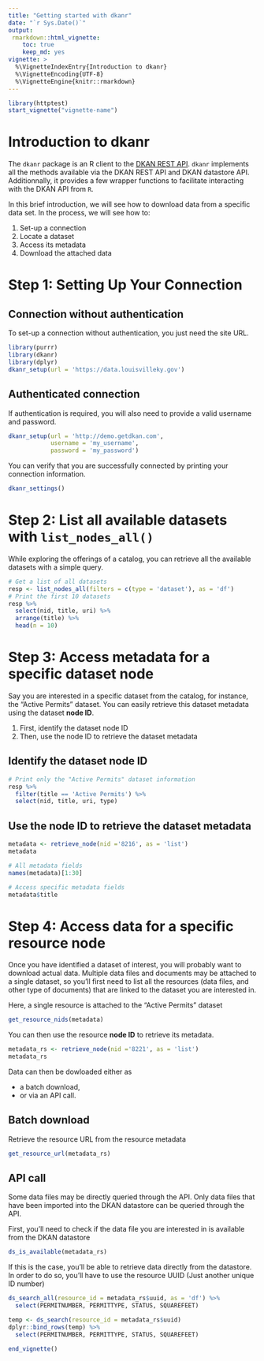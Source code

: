 ---
title: "Getting started with dkanr"
date: "`r Sys.Date()`"
output: 
 rmarkdown::html_vignette:
    toc: true
    keep_md: yes
vignette: >
  %\VignetteIndexEntry{Introduction to dkanr}
  %\VignetteEncoding{UTF-8}
  %\VignetteEngine{knitr::rmarkdown}
---

```{r, include=FALSE}
library(httptest)
start_vignette("vignette-name")
```

# Introduction to dkanr

The `dkanr` package is an R client to the [DKAN REST API](https://dkan.readthedocs.io/en/latest/apis/rest-api.html). `dkanr` implements all the methods available via the DKAN REST API and DKAN datastore API. Additionnally, it provides a few wrapper functions to facilitate interacting with the DKAN API from `R`.

In this brief introduction, we will see how to download data from a specific data set. In the process, we will see how to:

1. Set-up a connection
2. Locate a dataset
3. Access its metadata
4. Download the attached data


# Step 1: Setting Up Your Connection

## Connection without authentication

To set-up a connection without authentication, you just need the site URL. 

```{r message=FALSE, warning=FALSE, paged.print=FALSE}
library(purrr)
library(dkanr)
library(dplyr)
dkanr_setup(url = 'https://data.louisvilleky.gov')
```

## Authenticated connection
If authentication is required, you will also need to provide a valid username and password.

```{r message=FALSE, warning=FALSE, paged.print=FALSE, eval=FALSE}
dkanr_setup(url = 'http://demo.getdkan.com',
            username = 'my_username',
            password = 'my_password')
```

You can verify that you are successfully connected by printing your connection information.

```{r echo=TRUE, message=FALSE, warning=FALSE, paged.print=FALSE}
dkanr_settings()
```

# Step 2: List all available datasets with `list_nodes_all()`

While exploring the offerings of a catalog, you can retrieve all the available datasets with a simple query.

```{r echo=TRUE, message=FALSE, warning=FALSE, paged.print=FALSE}
# Get a list of all datasets
resp <- list_nodes_all(filters = c(type = 'dataset'), as = 'df')
# Print the first 10 datasets
resp %>%
  select(nid, title, uri) %>%
  arrange(title) %>%
  head(n = 10)
```

# Step 3: Access metadata for a specific dataset node

Say you are interested in a specific dataset from the catalog, for instance, the "Active Permits" dataset. You can easily retrieve this dataset metadata using the dataset __node ID__.  

1. First, identify the dataset node ID  
2. Then, use the node ID to retrieve the dataset metadata

## Identify the dataset node ID  

```{r echo=TRUE, message=FALSE, warning=FALSE, paged.print=FALSE}
# Print only the "Active Permits" dataset information
resp %>%
  filter(title == 'Active Permits') %>%
  select(nid, title, uri, type)
```

## Use the node ID to retrieve the dataset metadata  

```{r echo=TRUE, message=FALSE, warning=FALSE, paged.print=FALSE}
metadata <- retrieve_node(nid ='8216', as = 'list')
metadata
```

```{r echo=TRUE, message=FALSE, warning=FALSE, paged.print=FALSE}
# All metadata fields
names(metadata)[1:30]
```


```{r echo=TRUE, message=FALSE, warning=FALSE, paged.print=FALSE}
# Access specific metadata fields
metadata$title
```

# Step 4: Access data for a specific resource node

Once you have identified a dataset of interest, you will probably want to download actual data. Multiple data files and documents may be attached to a single dataset, so you'll first need to list all the resources (data files, and other type of documents) that are linked to the dataset you are interested in.

Here, a single resource is attached to the "Active Permits" dataset

```{r echo=TRUE, message=FALSE, warning=FALSE, paged.print=FALSE}
get_resource_nids(metadata)
```

You can then use the resource __node ID__ to retrieve its metadata.

```{r echo=TRUE, message=FALSE, warning=FALSE, paged.print=FALSE}
metadata_rs <- retrieve_node(nid ='8221', as = 'list')
metadata_rs
```

Data can then be dowloaded either as  

* a batch download, 
* or via an API call.

## Batch download

Retrieve the resource URL from the resource metadata

```{r echo=TRUE, message=FALSE, warning=FALSE, paged.print=FALSE}
get_resource_url(metadata_rs)
```

## API call
Some data files may be directly queried through the API. Only data files that have been imported into the DKAN datastore can be queried through the API. 

First, you'll need to check if the data file you are interested in is available from the DKAN datastore 

```{r echo=TRUE, message=FALSE, warning=FALSE, paged.print=FALSE}
ds_is_available(metadata_rs)
```

If this is the case, you'll be able to retrieve data directly from the datastore. In order to do so, you'll have to use the resource UUID (Just another unique ID number)

```{r echo=TRUE, message=FALSE, warning=FALSE, paged.print=FALSE, eval=FALSE}
ds_search_all(resource_id = metadata_rs$uuid, as = 'df') %>%
  select(PERMITNUMBER, PERMITTYPE, STATUS, SQUAREFEET)
```

```{r echo=FALSE, message=FALSE, warning=FALSE, paged.print=FALSE}
temp <- ds_search(resource_id = metadata_rs$uuid)
dplyr::bind_rows(temp) %>%
  select(PERMITNUMBER, PERMITTYPE, STATUS, SQUAREFEET)
```

```{r, include=FALSE}
end_vignette()
```
